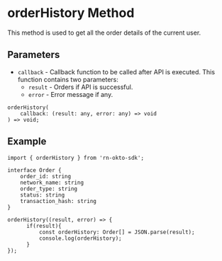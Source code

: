 
# orderHistory Method
This method is used to get all the order details of the current user.

## Parameters
- `callback` - Callback function to be called after API is executed. This function contains two parameters:
  - `result` - Orders if API is successful.
  - `error` - Error message if any.

```tsx copy
orderHistory(
    callback: (result: any, error: any) => void
) => void;
```

## Example
```tsx copy
import { orderHistory } from 'rn-okto-sdk';

interface Order {
    order_id: string
    network_name: string
    order_type: string
    status: string
    transaction_hash: string
}

orderHistory((result, error) => {
      if(result){
          const orderHistory: Order[] = JSON.parse(result);
          console.log(orderHistory);
      }
});
```
